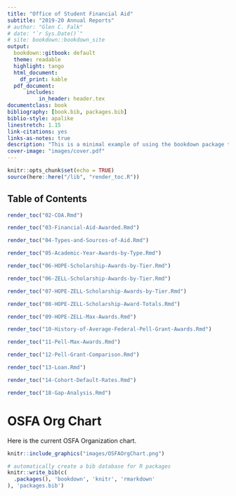```yaml
---
title: "Office of Student Financial Aid"
subtitle: "2019-20 Annual Reports"
# author: "Glen C. Falk"
# date: "`r Sys.Date()`"
# site: bookdown::bookdown_site
output:
  bookdown::gitbook: default
  theme: readable  
  highlight: tango
  html_document:
    df_print: kable
  pdf_document:
      includes:
          in_header: header.tex
documentclass: book
bibliography: [book.bib, packages.bib]
biblio-style: apalike
linestretch: 1.15
link-citations: yes
links-as-notes: true
description: "This is a minimal example of using the bookdown package to write a book. The output format for this example is bookdown::gitbook."
cover-image: "images/cover.pdf"
---
```


```r
knitr::opts_chunk$set(echo = TRUE)
source(here::here("/lib", "render_toc.R"))
```

## Table of Contents

```r
render_toc("02-COA.Rmd")
```

```r
render_toc("03-Financial-Aid-Awarded.Rmd")
```

```r
render_toc("04-Types-and-Sources-of-Aid.Rmd")
```

```r
render_toc("05-Academic-Year-Awards-by-Type.Rmd")
```

```r
render_toc("06-HOPE-Scholarship-Awards-by-Tier.Rmd")
```

```r
render_toc("06-ZELL-Scholarship-Awards-by-Tier.Rmd")
```

```r
render_toc("07-HOPE-ZELL-Scholarship-Awards-by-Tier.Rmd")
```
```r
render_toc("08-HOPE-ZELL-Scholarship-Award-Totals.Rmd")
```

```r
render_toc("09-HOPE-ZELL-Max-Awards.Rmd")
```

```r
render_toc("10-History-of-Average-Federal-Pell-Grant-Awards.Rmd")
```

```r
render_toc("11-Pell-Max-Awards.Rmd")
```

```r
render_toc("12-Pell-Grant-Comparison.Rmd")
```

```r
render_toc("13-Loan.Rmd")
```

```r
render_toc("14-Cohort-Default-Rates.Rmd")
```

```r
render_toc("18-Gap-Analysis.Rmd")
```

```{=openxml}
<w:p><w:r><w:br w:type="page"/></w:r></w:p>
```

# OSFA Org Chart {-}

Here is the current OSFA Organization chart.

```r
knitr::include_graphics("images/OSFAOrgChart.png")
```

<!-- Remember each Rmd file contains one and only one chapter, and a chapter is defined by the first-level heading `#`. -->

<!-- To compile this example to PDF, you need XeLaTeX. You are recommended to install TinyTeX (which includes XeLaTeX): <https://yihui.name/tinytex/>. -->


```{=openxml}
<w:p><w:r><w:br w:type="page"/></w:r></w:p>
```

```r
# automatically create a bib database for R packages
knitr::write_bib(c(
  .packages(), 'bookdown', 'knitr', 'rmarkdown'
), 'packages.bib')
```
